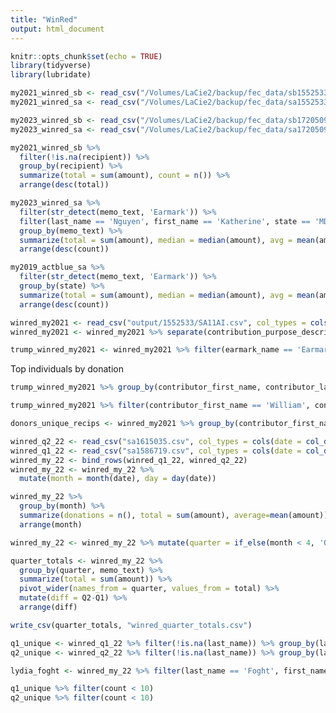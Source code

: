 ```yaml
---
title: "WinRed"
output: html_document
---
```


```r
knitr::opts_chunk$set(echo = TRUE)
library(tidyverse)
library(lubridate)
```


```r

my2021_winred_sb <- read_csv("/Volumes/LaCie2/backup/fec_data/sb1552533.csv.zip")
my2021_winred_sa <- read_csv("/Volumes/LaCie2/backup/fec_data/sa1552533.csv.zip")

my2023_winred_sb <- read_csv("/Volumes/LaCie2/backup/fec_data/sb1720509.csv.zip")
my2023_winred_sa <- read_csv("/Volumes/LaCie2/backup/fec_data/sa1720509.csv.zip")
```

```r
my2021_winred_sb %>% 
  filter(!is.na(recipient)) %>% 
  group_by(recipient) %>% 
  summarize(total = sum(amount), count = n()) %>% 
  arrange(desc(total))
```

```r
my2023_winred_sa %>% 
  filter(str_detect(memo_text, 'Earmark')) %>% 
  filter(last_name == 'Nguyen', first_name == 'Katherine', state == 'MD') %>% 
  group_by(memo_text) %>% 
  summarize(total = sum(amount), median = median(amount), avg = mean(amount), count = n()) %>% 
  arrange(desc(count))
```


```r
my2019_actblue_sa %>% 
  filter(str_detect(memo_text, 'Earmark')) %>% 
  group_by(state) %>% 
  summarize(total = sum(amount), median = median(amount), avg = mean(amount), count = n()) %>% 
  arrange(desc(count))
```



```r

winred_my2021 <- read_csv("output/1552533/SA11AI.csv", col_types = cols(contribution_date = col_date(format = "%Y-%m-%d")))
winred_my2021 <- winred_my2021 %>% separate(contribution_purpose_descrip, c('earmark_name', 'cmte_id'), sep=" \\(") %>% mutate(cmte_id = str_remove(cmte_id, fixed(")")), zip5 = str_sub(contributor_zip_code, 1, 5))
```

```r
trump_winred_my2021 <- winred_my2021 %>% filter(earmark_name == 'Earmarked for TRUMP MAKE AMERICA GREAT AGAIN COMMITTEE' | earmark_name == 'Earmarked for DONALD J. TRUMP FOR PRESIDENT, INC.' | earmark_name == 'Earmarked for SAVE AMERICA' | earmark_name == 'Earmarked for SAVE AMERICA JOINT FUNDRAISING COMMITTEE')
```

Top individuals by donation

```r

trump_winred_my2021 %>% group_by(contributor_first_name, contributor_last_name, zip5) %>% summarize(donations = n(), total = sum(contribution_amount)) %>% arrange(desc(total))

trump_winred_my2021 %>% filter(contributor_first_name == 'William', contributor_last_name == 'Song', zip5 == '90631') %>% group_by(earmark_name) %>% summarize(donations = n(), total = sum(contribution_amount), min_date = min(contribution_date), max_date = max(contribution_date)) %>% arrange(desc(donations))
```


```r
donors_unique_recips <- winred_my2021 %>% group_by(contributor_first_name, contributor_last_name, contributor_state, zip5) %>% summarize(unique = n_distinct(earmark_name)) %>% arrange(desc(unique))
```

```r
winred_q2_22 <- read_csv("sa1615035.csv", col_types = cols(date = col_date(format = "%Y-%m-%d")))
winred_q1_22 <- read_csv("sa1586719.csv", col_types = cols(date = col_date(format = "%Y-%m-%d")))
winred_my_22 <- bind_rows(winred_q1_22, winred_q2_22)
winred_my_22 <- winred_my_22 %>% 
  mutate(month = month(date), day = day(date))
```

```r
winred_my_22 %>% 
  group_by(month) %>% 
  summarize(donations = n(), total = sum(amount), average=mean(amount)) %>% 
  arrange(month)
```
```r
winred_my_22 <- winred_my_22 %>% mutate(quarter = if_else(month < 4, 'Q1', 'Q2'))
```

```r
quarter_totals <- winred_my_22 %>% 
  group_by(quarter, memo_text) %>% 
  summarize(total = sum(amount)) %>% 
  pivot_wider(names_from = quarter, values_from = total) %>% 
  mutate(diff = Q2-Q1) %>% 
  arrange(diff)

write_csv(quarter_totals, "winred_quarter_totals.csv")
```
```r
q1_unique <- winred_q1_22 %>% filter(!is.na(last_name)) %>% group_by(last_name, first_name, middle_name, city, state, zip) %>% summarize(count = n())
q2_unique <- winred_q2_22 %>% filter(!is.na(last_name)) %>% group_by(last_name, first_name, middle_name, city, state, zip) %>% summarize(count = n())

```
```r
lydia_foght <- winred_my_22 %>% filter(last_name == 'Foght', first_name == 'Lydia')
```

```r
q1_unique %>% filter(count < 10)
q2_unique %>% filter(count < 10)
```


